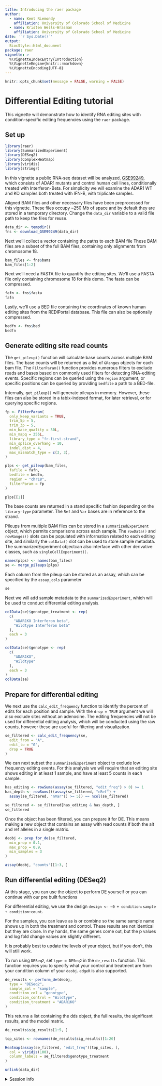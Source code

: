 ```yaml
---
title: Introducing the raer package
author: 
  - name: Kent Riemondy
    affiliation: University of Colorado School of Medicine
  - name: Kristen Wells-Wrasman
    affiliation: University of Colorado School of Medicine
date: '`r Sys.Date()`'
output:
  BiocStyle::html_document
package: raer 
vignette: >
  %\VignetteIndexEntry{Introduction}
  %\VignetteEngine{knitr::rmarkdown}
  %\VignetteEncoding{UTF-8}    
---
```


```r
knitr::opts_chunk$set(message = FALSE, warning = FALSE)
```

# Differential Editing tutorial

This vignette will demonstrate how to identify RNA editing sites with condition-specific editing frequencies using the `raer` package.

## Set up

```r
library(raer)
library(SummarizedExperiment)
library(DESeq2)
library(ComplexHeatmap)
library(viridis)
library(stringr)
```


In this vignette a public RNA-seq dataset will be analyzed,  [GSE99249](https://www.ncbi.nlm.nih.gov/geo/query/acc.cgi?acc=GSE99249), which consists of ADAR1 mutants and control human cell lines, conditionally treated with Interferon-Beta. For simplicity we will examine the ADAR1 WT and KO samples both treated with IFN-B, with triplicate samples. 

Aligned BAM files and other necessary files have been preprocessed for this vignette. These files occupy ~250 Mb of space and by default they are stored in a temporary directory. Change the `data_dir` variable to a valid file path to keep the files for reuse.

```r
data_dir <- tempdir()
fns <- download_GSE99249(data_dir)
```

Next we'll collect a vector containing the paths to each BAM file These BAM files are a subset of the full BAM files, containing only alignments from chromosome 18.

```r
bam_files <- fns$bams
bam_files[1:2]
```

Next we'll need a FASTA file to quantify the editing sites. We'll use a FASTA file only containing chromosome 18 for this demo. The fasta can be compressed. 

```r
fafn <- fns$fasta
fafn
```

Lastly, we'll use a BED file containing the coordinates of known human editing sites from the REDIPortal database. This file can also be optionally compressed.

```r
bedfn <- fns$bed
bedfn
```

## Generate editing site read counts 

The `get_pileup()` function will calculate base counts across multiple BAM files. The base counts will be returned as a list of `GRanges` objects for each bam file. The `FilterParam()` function provides numerous filters to exclude reads and bases based on commonly used filters for detecting RNA-editing events. Specific regions can be queried using the `region` argument, or specific positions can be queried by providing `bedfile` a path to a BED-file. 

Internally, `get_pileup()` will generate pileups in memory. However, these files can also be stored in a tabix-indexed format, for later retrieval, or for querying specific regions.

```r
fp <- FilterParam(
  only_keep_variants = TRUE,
  trim_5p = 5,
  trim_3p = 5,
  min_base_quality = 30L,
  min_mapq = 255L,
  library_type = "fr-first-strand",
  min_splice_overhang = 10,
  indel_dist = 4, 
  max_mismatch_type = c(3, 3), 
)

plps <- get_pileup(bam_files,
  fafile = fafn,
  bedfile = bedfn,
  region = "chr18",
  filterParam = fp
)

plps[[1]]
```

The base counts are returned in a stand specific fashion depending on the `library-type` parameter. The `Ref` and `Var` bases are in reference to the strand. 

Pileups from multiple BAM files can be stored in a `summarizedExperiment` object, which permits comparisons across each sample. The `rowData()` and `rowRanges()` slots can be populated with information related to each editing site, and similarly the `colData()` slot can be used to store sample metadata. The summarizedExperiment objectcan also interface with other derivative classes, such as `singleCellExperiment()`. 

```r
names(plps) <- names(bam_files)
se <- merge_pileups(plps)
```

Each column from the pileup can be stored as an assay, which can be specified by the `assay_cols` parameter

```r
se
```

Next we will add sample metadata to the `summarizedExperiment`, which will be used to conduct differential editing analysis. 


```r
colData(se)$genotype_treatment <- rep(
  c(
    "ADAR1KO Interferon beta",
    "Wildtype Interferon beta"
  ),
  each = 3
)

colData(se)$genotype <- rep(
  c(
    "ADAR1KO",
    "Wildtype"
  ),
  each = 3
)
colData(se)
```

## Prepare for differential editing 

We next use the `calc_edit_frequency` function to identify the percent of edits for each position and sample. With the `drop = TRUE` argument we will also exclude sites without an adenosine. The editing frequencies will not be used for differential editing analysis, which will be conducted using the raw counts, however these are useful for filtering and visualization. 


```r
se_filtered <- calc_edit_frequency(se,
  edit_from = "A",
  edit_to = "G",
  drop = TRUE
)
```

We can next subset the `summarizedExperiment` object to exclude low frequency editing events. For this analysis we will require that an editing site shows editing in at least 1 sample, and have at least 5 counts in each sample. 

```r
has_editing <- rowSums(assay(se_filtered, "edit_freq") > 0) >= 1
has_depth <- rowSums(((assay(se_filtered, "nRef") +
  assay(se_filtered, "nVar")) >= 5)) == ncol(se_filtered)

se_filtered <- se_filtered[has_editing & has_depth, ]
se_filtered
```

Once the object has been filtered, you can prepare it for DE. This means making a new object that contains an assay with read counts if both the alt and ref alleles in a single matrix.

```r
deobj <- prep_for_de(se_filtered,
  min_prop = 0.1,
  max_prop = 0.9,
  min_samples = 3
)

assay(deobj, "counts")[1:3, ]
```

## Run differential editing (DESeq2)

At this stage, you can use the object to perform DE yourself or you can continue with our pre built functions

For differential editing, we use the design `design <- ~0 + condition:sample + condition:count`.

For the samples, you can leave as is or combine so the same sample name shows up in both the treatment and control. These results are not identical but they are close. In my hands, the same genes come out, but the p values and log fold change values are slightly different.

It is probably best to update the levels of your object, but if you don't, this will still work.

To run using `DESeq2`, set `type = DESeq2` in the `de_results` function. This function requires you to specify what your control and treatment are from your condition column of your `deobj`. `edgeR` is also supported. 

```r
de_results <- perform_de(deobj,
  type = "DESeq2",
  sample_col = "sample",
  condition_col = "genotype",
  condition_control = "Wildtype",
  condition_treatment = "ADAR1KO"
)
```

This returns a list containing the dds object, the full results, the significant results, and the model matrix. 

```r
de_results$sig_results[1:5, ]
```

```r
top_sites <- rownames(de_results$sig_results)[1:20]

Heatmap(assay(se_filtered, "edit_freq")[top_sites, ],
  col = viridis(100),
  column_labels = se_filtered$genotype_treatment
)
```

```r
unlink(data_dir)
```

<details style="margin-bottom:10px;">
<summary>
    Session info
</summary>

```r
sessionInfo()
```

</details>


